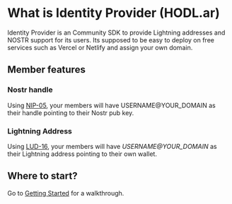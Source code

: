 # What is Identity Provider (HODL.ar)

Identity Provider is an Community SDK to provide Lightning addresses and NOSTR support for its users.
Its supposed to be easy to deploy on free services such as Vercel or Netlify and assign your own domain.

## Member features

### Nostr handle

Using [NIP-05](https://github.com/nostr-protocol/nips/blob/master/05.md), your members will have USERNAME@YOUR_DOMAIN as their handle pointing to their Nostr pub key.

### Lightning Address

Using [LUD-16](https://github.com/lnurl/luds/blob/luds/16.md), your members will have _USERNAME@YOUR_DOMAIN_ as their Lightning address pointing to their own wallet.

## Where to start?

Go to [Getting Started](/identity-provider/getting-started) for a walkthrough.
